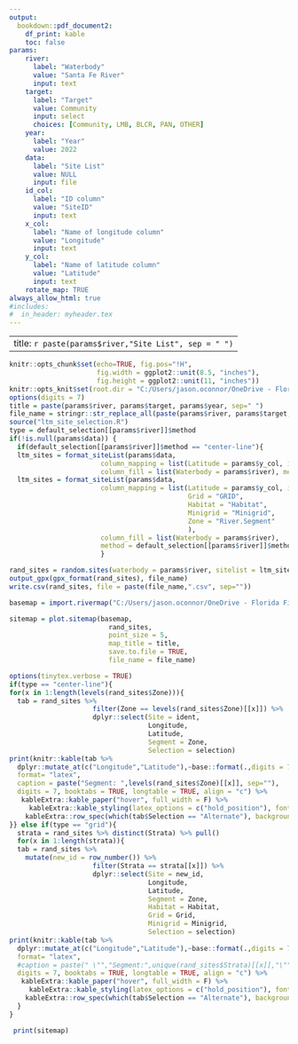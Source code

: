 ```yaml
---
output:
  bookdown::pdf_document2:
    df_print: kable
    toc: false
params:
    river: 
      label: "Waterbody"
      value: "Santa Fe River"
      input: text
    target:
      label: "Target"
      value: Community
      input: select
      choices: [Community, LMB, BLCR, PAN, OTHER]
    year:
      label: "Year"
      value: 2022
    data:
      label: "Site List"
      value: NULL
      input: file
    id_col: 
      label: "ID column"
      value: "SiteID"
      input: text
    x_col:
      label: "Name of longitude column"
      value: "Longitude"
      input: text
    y_col:
      label: "Name of latitude column"
      value: "Latitude"
      input: text
    rotate_map: TRUE
always_allow_html: true
#includes:
#  in_header: myheader.tex
---
```


---
title: `r paste(params$river,"Site List", sep = " ")`
---
```r
knitr::opts_chunk$set(echo=TRUE, fig.pos="!H",
                      fig.width = ggplot2::unit(8.5, "inches"),
                      fig.height = ggplot2::unit(11, "inches"))
knitr::opts_knit$set(root.dir = "C:/Users/jason.oconnor/OneDrive - Florida Fish and Wildlife Conservation/Documents/Projects/Gainesville/LTM/Tools/Site_Selection")
options(digits = 7)
title = paste(params$river, params$target, params$year, sep=" ")
file_name = stringr::str_replace_all(paste(params$river, params$target, params$year, sep="_")," ", "_")
source("ltm_site_selection.R")
type = default_selection[[params$river]]$method 
if(!is.null(params$data)) {
  if(default_selection[[params$river]]$method == "center-line"){
  ltm_sites = format_siteList(params$data,
                       column_mapping = list(Latitude = params$y_col, ident = params$id_col, Longitude = params$x_col),
                       column_fill = list(Waterbody = params$river), method = default_selection[[params$river]]$method)} else if(default_selection[[params$river]]$method == "grid"){
  ltm_sites = format_siteList(params$data,
                       column_mapping = list(Latitude = params$y_col, ident = params$id_col, Longitude = params$x_col, 
                                             Grid = "GRID",
                                             Habitat = "Habitat",
                                             Minigrid = "Minigrid",
                                             Zone = "River.Segment"
                                             ),
                       column_fill = list(Waterbody = params$river),
                       method = default_selection[[params$river]]$method)}
                       }
```

```r
rand_sites = random.sites(waterbody = params$river, sitelist = ltm_sites)
output_gpx(gpx_format(rand_sites), file_name)
write.csv(rand_sites, file = paste(file_name,".csv", sep=""))

basemap = import.rivermap("C:/Users/jason.oconnor/OneDrive - Florida Fish and Wildlife Conservation/Documents/Misc/rivers.shp", params$river)

sitemap = plot.sitemap(basemap, 
                         rand_sites, 
                         point_size = 5, 
                         map_title = title, 
                         save.to.file = TRUE, 
                         file_name = file_name)
```

```r
options(tinytex.verbose = TRUE)
if(type == "center-line"){
for(x in 1:length(levels(rand_sites$Zone))){
  tab = rand_sites %>% 
                     filter(Zone == levels(rand_sites$Zone)[[x]]) %>%
                     dplyr::select(Site = ident, 
                                   Longitude,
                                   Latitude, 
                                   Segment = Zone, 
                                   Selection = selection)
print(knitr::kable(tab %>% 
  dplyr::mutate_at(c("Longitude","Latitude"),~base::format(.,digits = 7)),
  format= "latex", 
  caption = paste("Segment: ",levels(rand_sites$Zone)[[x]], sep=""),
  digits = 7, booktabs = TRUE, longtable = TRUE, align = "c") %>%
   kableExtra::kable_paper("hover", full_width = F) %>% 
     kableExtra::kable_styling(latex_options = c("hold_position"), font_size = 14) %>%
    kableExtra::row_spec(which(tab$Selection == "Alternate"), background = "#ECECEC"))
}} else if(type == "grid"){
  strata = rand_sites %>% distinct(Strata) %>% pull()
  for(x in 1:length(strata)){
  tab = rand_sites %>% 
    mutate(new_id = row_number()) %>%
                     filter(Strata == strata[[x]]) %>%
                     dplyr::select(Site = new_id, 
                                   Longitude,
                                   Latitude, 
                                   Segment = Zone,
                                   Habitat = Habitat,
                                   Grid = Grid,
                                   Minigrid = Minigrid,
                                   Selection = selection)
print(knitr::kable(tab %>% 
  dplyr::mutate_at(c("Longitude","Latitude"),~base::format(.,digits = 7)),
  format= "latex",
  #caption = paste(" \"","Segment:",unique(rand_sites$Strata)[[x]],"\"", sep=""),
  digits = 7, booktabs = TRUE, longtable = TRUE, align = "c") %>%
   kableExtra::kable_paper("hover", full_width = F) %>% 
     kableExtra::kable_styling(latex_options = c("hold_position"), font_size = 14) %>%
    kableExtra::row_spec(which(tab$Selection == "Alternate"), background = "#ECECEC"))
  }
}
```
\newpage
```r
 print(sitemap)
```